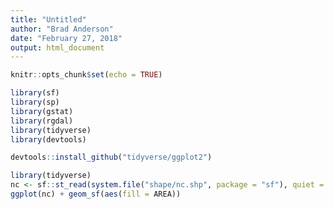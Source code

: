 ```yaml
---
title: "Untitled"
author: "Brad Anderson"
date: "February 27, 2018"
output: html_document
---
```


```r
knitr::opts_chunk$set(echo = TRUE)
```

```r

library(sf)
library(sp)
library(gstat)
library(rgdal)
library(tidyverse)
library(devtools)
```

```r
devtools::install_github("tidyverse/ggplot2")
```


```r

library(tidyverse) 
nc <- sf::st_read(system.file("shape/nc.shp", package = "sf"), quiet = TRUE)
ggplot(nc) + geom_sf(aes(fill = AREA))

```

